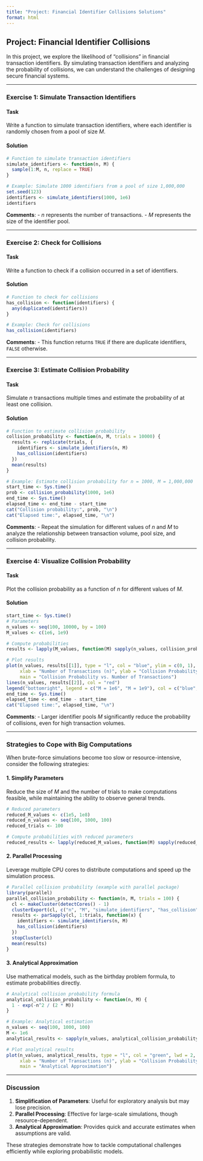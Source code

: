 ```yaml
---
title: "Project: Financial Identifier Collisions Solutions"
format: html
---
```


## Project: Financial Identifier Collisions

In this project, we explore the likelihood of "collisions" in financial transaction identifiers. By simulating transaction identifiers and analyzing the probability of collisions, we can understand the challenges of designing secure financial systems.

---

### Exercise 1: Simulate Transaction Identifiers

#### Task
Write a function to simulate transaction identifiers, where each identifier is randomly chosen from a pool of size $M$.

#### Solution
```r
# Function to simulate transaction identifiers
simulate_identifiers <- function(n, M) {
  sample(1:M, n, replace = TRUE)
}

# Example: Simulate 1000 identifiers from a pool of size 1,000,000
set.seed(123)
identifiers <- simulate_identifiers(1000, 1e6)
identifiers
```

**Comments**:
- $n$ represents the number of transactions.
- $M$ represents the size of the identifier pool.

---

### Exercise 2: Check for Collisions

#### Task
Write a function to check if a collision occurred in a set of identifiers.

#### Solution
```r
# Function to check for collisions
has_collision <- function(identifiers) {
  any(duplicated(identifiers))
}

# Example: Check for collisions
has_collision(identifiers)
```

**Comments**:
- This function returns `TRUE` if there are duplicate identifiers, `FALSE` otherwise.

---

### Exercise 3: Estimate Collision Probability

#### Task
Simulate $n$ transactions multiple times and estimate the probability of at least one collision.

#### Solution
```r
# Function to estimate collision probability
collision_probability <- function(n, M, trials = 10000) {
  results <- replicate(trials, {
    identifiers <- simulate_identifiers(n, M)
    has_collision(identifiers)
  })
  mean(results)
}

# Example: Estimate collision probability for n = 1000, M = 1,000,000
start_time <- Sys.time()
prob <- collision_probability(1000, 1e6)
end_time <- Sys.time()
elapsed_time <- end_time - start_time
cat("Collision probability:", prob, "\n")
cat("Elapsed time:", elapsed_time, "\n")
```

**Comments**:
- Repeat the simulation for different values of $n$ and $M$ to analyze the relationship between transaction volume, pool size, and collision probability.

---

### Exercise 4: Visualize Collision Probability

#### Task
Plot the collision probability as a function of $n$ for different values of $M$.

#### Solution
```r
start_time <- Sys.time()
# Parameters
n_values <- seq(100, 10000, by = 100)
M_values <- c(1e6, 1e9)

# Compute probabilities
results <- lapply(M_values, function(M) sapply(n_values, collision_probability, M = M, trials = 100))

# Plot results
plot(n_values, results[[1]], type = "l", col = "blue", ylim = c(0, 1),
     xlab = "Number of Transactions (n)", ylab = "Collision Probability",
     main = "Collision Probability vs. Number of Transactions")
lines(n_values, results[[2]], col = "red")
legend("bottomright", legend = c("M = 1e6", "M = 1e9"), col = c("blue", "red"), lty = 1)
end_time <- Sys.time()
elapsed_time <- end_time - start_time
cat("Elapsed time:", elapsed_time, "\n")
```

**Comments**:
- Larger identifier pools $M$ significantly reduce the probability of collisions, even for high transaction volumes.

---

### Strategies to Cope with Big Computations

When brute-force simulations become too slow or resource-intensive, consider the following strategies:

#### 1. Simplify Parameters
Reduce the size of $M$ and the number of trials to make computations feasible, while maintaining the ability to observe general trends.
```r
# Reduced parameters
reduced_M_values <- c(1e5, 1e8)
reduced_n_values <- seq(100, 1000, 100)
reduced_trials <- 100

# Compute probabilities with reduced parameters
reduced_results <- lapply(reduced_M_values, function(M) sapply(reduced_n_values, collision_probability, M = M, trials = reduced_trials))
```

#### 2. Parallel Processing
Leverage multiple CPU cores to distribute computations and speed up the simulation process.
```r
# Parallel collision probability (example with parallel package)
library(parallel)
parallel_collision_probability <- function(n, M, trials = 100) {
  cl <- makeCluster(detectCores() - 1)
  clusterExport(cl, c("n", "M", "simulate_identifiers", "has_collision"))
  results <- parSapply(cl, 1:trials, function(x) {
    identifiers <- simulate_identifiers(n, M)
    has_collision(identifiers)
  })
  stopCluster(cl)
  mean(results)
}
```

#### 3. Analytical Approximation
Use mathematical models, such as the birthday problem formula, to estimate probabilities directly.
```r
# Analytical collision probability formula
analytical_collision_probability <- function(n, M) {
  1 - exp(-n^2 / (2 * M))
}

# Example: Analytical estimation
n_values <- seq(100, 1000, 100)
M <- 1e6
analytical_results <- sapply(n_values, analytical_collision_probability, M = M)

# Plot analytical results
plot(n_values, analytical_results, type = "l", col = "green", lwd = 2,
     xlab = "Number of Transactions (n)", ylab = "Collision Probability",
     main = "Analytical Approximation")
```

---

### Discussion

1. **Simplification of Parameters**: Useful for exploratory analysis but may lose precision.
2. **Parallel Processing**: Effective for large-scale simulations, though resource-dependent.
3. **Analytical Approximation**: Provides quick and accurate estimates when assumptions are valid.

These strategies demonstrate how to tackle computational challenges efficiently while exploring probabilistic models.
